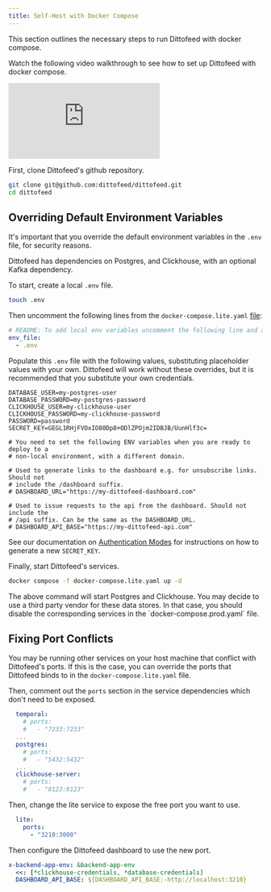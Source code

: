 ```yaml
---
title: Self-Host with Docker Compose
---
```


This section outlines the necessary steps to run Dittofeed with docker compose.

Watch the following video walkthrough to see how to set up Dittofeed with docker compose.

<iframe
  className="w-full aspect-video"
  src="https://www.youtube.com/embed/kZbDvVCylVg?si=4P9uoHFttEmrZD2i"
  title="Setting Up Dittofeed with Docker Compose"
  frameBorder="0"
  allow="accelerometer; autoplay; clipboard-write; encrypted-media; gyroscope; picture-in-picture"
  allowFullScreen
></iframe>

First, clone Dittofeed's github repository.

```bash
git clone git@github.com:dittofeed/dittofeed.git
cd dittofeed
```

## Overriding Default Environment Variables

It's important that you override the default environment variables in the `.env` file, for security reasons.

<Info>
Dittofeed has dependencies on Postgres, and Clickhouse, with an optional Kafka dependency.
</Info>

To start, create a local `.env` file.

```bash
touch .env
```

Then uncomment the following lines from the `docker-compose.lite.yaml` [file](https://github.com/dittofeed/dittofeed/blob/main/docker-compose.lite.yaml):

```yaml docker-compose.lite.yaml
# README: To add local env variables uncomment the following line and add a .env file in the root directory
env_file:
  - .env
```


Populate this `.env` file with the following values, substituting placeholder values with your own. Dittofeed will work without these overrides, but it is recommended that you substitute your own credentials.

```properties .env
DATABASE_USER=my-postgres-user
DATABASE_PASSWORD=my-postgres-password
CLICKHOUSE_USER=my-clickhouse-user
CLICKHOUSE_PASSWORD=my-clickhouse-password
PASSWORD=password
SECRET_KEY=GEGL1RHjFVOxIO80Dp8+ODlZPOjm2IDBJB/UunHlf3c=

# You need to set the following ENV variables when you are ready to deploy to a
# non-local environment, with a different domain.

# Used to generate links to the dashboard e.g. for unsubscribe links. Should not
# include the /dashboard suffix.
# DASHBOARD_URL="https://my-dittofeed-dashboard.com"

# Used to issue requests to the api from the dashboard. Should not include the
# /api suffix. Can be the same as the DASHBOARD_URL.
# DASHBOARD_API_BASE="https://my-dittofeed-api.com"
```

See our documentation on [Authentication Modes](/deployment/self-hosted/auth-modes) for instructions on how to generate a new `SECRET_KEY`.

Finally, start Dittofeed's services.

```bash
docker compose -f docker-compose.lite.yaml up -d
```

<Warning>
  The above command will start Postgres and Clickhouse. You
  may decide to use a third party vendor for these data stores. In that case,
  you should disable the corresponding services in the
  `docker-compose.prod.yaml` file.
</Warning>

## Fixing Port Conflicts

You may be running other services on your host machine that conflict with Dittofeed's ports. If this is the case, you can override the ports that Dittofeed binds to in the `docker-compose.lite.yaml` file.

Then, comment out the `ports` section in the service dependencies which don't need to be exposed.

```yaml docker-compose.lite.yaml
  temporal:
    # ports:
    #   - "7233:7233"
  ...
  postgres:
    # ports:
    #   - "5432:5432"
  ...
  clickhouse-server:
    # ports:
    #   - "8123:8123"
```

Then, change the lite service to expose the free port you want to use.

```yaml docker-compose.lite.yaml
  lite:
    ports:
      - "3210:3000"
```

Then configure the Dittofeed dashboard to use the new port.

```yaml .env
x-backend-app-env: &backend-app-env
  <<: [*clickhouse-credentials, *database-credentials]
  DASHBOARD_API_BASE: ${DASHBOARD_API_BASE:-http://localhost:3210}
```
